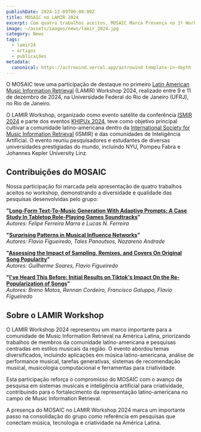 ```yaml
---
publishDate: 2024-12-09T00:00:00Z
title: MOSAIC no LAMIR 2024
excerpt: Com quatro trabalhos aceitos, MOSAIC Marca Presença no 1º Workshop Latino-Americano de Music Information Retrieval (LAMIR 2024)
image: ~/assets/images/news/lamir_2024.jpg
category: News
tags:
  - lamir24
  - artigos
  - publicações
metadata:
  canonical: https://astrowind.vercel.app/astrowind-template-in-depth
---
```



O MOSAIC teve uma participação de destaque no primeiro [Latin American Music Information Retrieval](https://lamir-workshop.github.io/) (LAMIR) Workshop 2024, realizado entre 9 e 11 de dezembro de 2024, na Universidade Federal do Rio de Janeiro (UFRJ), no Rio de Janeiro.

O LAMIR Workshop, organizado como evento satélite da conferência [ISMIR 2024](https://ismir2024.ismir.net/satellite-events) e parte dos eventos [KHIPUx 2024](https://khipu.ai/), teve como objetivo principal cultivar a comunidade latino-americana dentro da [International Society for Music Information Retrieval](https://www.ismir.net/) (ISMIR) e das comunidades de Inteligência Artificial. O evento reuniu pesquisadores e estudantes de diversas universidades prestigiadas do mundo, incluindo NYU, Pompeu Fabra e Johannes Kepler University Linz.

## Contribuições do MOSAIC

Nossa participação foi marcada pela apresentação de quatro trabalhos aceitos no workshop, demonstrando a diversidade e qualidade das pesquisas desenvolvidas pelo grupo:

**"[Long-Form Text-To-Music Generation With Adaptive Prompts: A Case Study In Tabletop Role-Playing Games Soundtracks](https://arxiv.org/abs/2411.03948)"**  
*Autores: Felipe Ferreira Marra e Lucas N. Ferreira*

**"[Surprising Patterns in Musical Influence Networks](https://arxiv.org/abs/2410.15996)"**  
*Autores: Flavio Figueiredo, Tales Panoutsos, Nazareno Andrade*

**"[Assessing the Impact of Sampling, Remixes, and Covers On Original Song Popularity](https://arxiv.org/abs/2411.01242)"**  
*Autores: Guilherme Soares, Flavio Figueiredo*

**"[I've Heard This Before: Initial Results on Tiktok's Impact On the Re-Popularization of Songs](https://arxiv.org/abs/2411.01239)"**  
*Autores: Breno Matos, Rennan Cordeiro, Francisco Galuppo, Flavio Figueiredo*

## Sobre o LAMIR Workshop

O LAMIR Workshop 2024 representou um marco importante para a comunidade de Music Information Retrieval na América Latina, priorizando trabalhos de membros da comunidade latino-americana e pesquisas centradas em estilos musicais da região. O evento abordou temas diversificados, incluindo aplicações em música latino-americana, análise de performance musical, tarefas generativas, sistemas de recomendação musical, musicologia computacional e ferramentas para criatividade.

Esta participação reforça o compromisso do MOSAIC com o avanço da pesquisa em sistemas musicais e inteligência artificial para criatividade, contribuindo para o fortalecimento da representação latino-americana no campo de Music Information Retrieval.

A presença do MOSAIC no LAMIR Workshop 2024 marca um importante passo na consolidação do grupo como referência em pesquisas que conectam música, tecnologia e criatividade na América Latina.